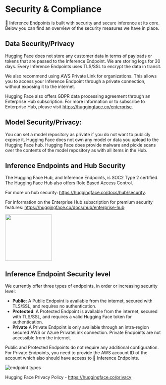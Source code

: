 # Security & Compliance

🤗 Inference Endpoints is built with security and secure inference at its core. Below you can find an overview of the security measures we have in place.

## Data Security/Privacy

Hugging Face does not store any customer data in terms of payloads or tokens that are passed to the Inference Endpoint. We are storing logs for 30 days. Every Inference Endpoints uses TLS/SSL to encrypt the data in transit.

We also recommend using AWS Private Link for organizations. This allows you to access your Inference Endpoint through a private connection, without exposing it to the internet.

Hugging Face also offers GDPR data processing agreement through an Enterprise Hub subscription. For more information or to subscribe to Enterprise Hub, please visit https://huggingface.co/enterprise.

## Model Security/Privacy:

You can set a model repository as private if you do not want to publicly expose it. Hugging Face does not own any model or data you upload to the Hugging Face hub. Hugging Face does provide malware and pickle scans over the contents of the model repository as with all items in the Hub.

## Inference Endpoints and Hub Security

The Hugging Face Hub, and Inference Endpoints, is SOC2 Type 2 certified. The Hugging Face Hub also offers Role Based Access Control. 

For more on hub security: https://huggingface.co/docs/hub/security. 

For information on the Enterprise Hub subscription for premium security features: https://huggingface.co/docs/hub/enterprise-hub

<img width="150" src="https://huggingface.co/datasets/huggingface/documentation-images/resolve/main/hub/security-soc-1.jpg">

## Inference Endpoint Security level

We currently offer three types of endpoints, in order or increasing security level:

- **Public**: A Public Endpoint is available from the internet, secured with TLS/SSL, and requires no authentication.
- **Protected**: A Protected Endpoint is available from the internet, secured with TLS/SSL, and requires a valid Hugging Face token for authentication.
- **Private** A Private Endpoint is only available through an intra-region secured AWS or Azure PrivateLink connection. Private Endpoints are not accessible from the internet.

Public and Protected Endpoints do not require any additional configuration. For Private Endpoints, you need to provide the AWS account ID of the account which also should have access to 🤗 Inference Endpoints.

<img
  src="https://raw.githubusercontent.com/huggingface/hf-endpoints-documentation/main/assets/endpoint_types.png"
  alt="endpoint types"
/>

Hugging Face Privacy Policy - https://huggingface.co/privacy
